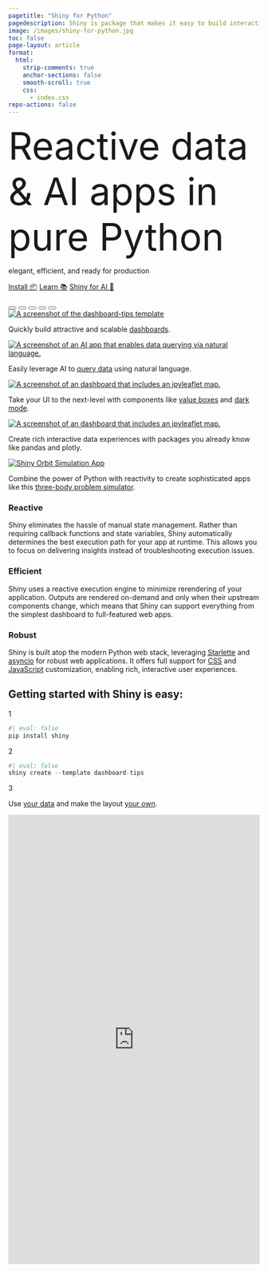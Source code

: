 ```yaml
---
pagetitle: "Shiny for Python"
pagedescription: Shiny is package that makes it easy to build interactive web apps straight from R & Python.
image: /images/shiny-for-python.jpg
toc: false
page-layout: article
format:
  html:
    strip-comments: true
    anchor-sections: false
    smooth-scroll: true
    css:
      - index.css
repo-actions: false
---
```


::::{.column-screen .mx-auto .pt-0 .mt-0 .pt-xl-5  style="max-width: 1500px;"}
:::{.grid}
:::{.g-col-12 .g-col-xl-6 .hero-text .pt-5 .pt-md-4 .px-3 .px-md-5 .pe-xl-0}

<div class="gradient-text display-4 fw-bolder", style="font-size:4.7rem;">
Reactive data & AI&nbsp;apps in pure Python
</div>

<p class="h4">
elegant, efficient, and ready for production
</p>

::: {.pt-4 .pb-4 style="z-index:1;"}
[Install 📦](#install){.btn .btn-dark .btn-lg .me-2 .px-4 role="button"}
[Learn 📚](get-started/welcome.qmd){.btn .btn-dark .btn-lg .m-2 .px-4 role="button"}
[Shiny for AI 🤖](docs/genai-inspiration.qmd){.btn .btn-dark .btn-lg .m-2 .px-4 role="button"}
:::


:::
:::{.g-col-12 .g-col-md-10 .g-start-md-2 .g-start-xl-0  .g-col-xl-6 .hero-carousel .mb-5}
```{=html}
<div id="carouselExampleCaptions" class="carousel carousel-dark carousel-fade slide" data-bs-ride="carousel">
  <div class="carousel-indicators">
    <button type="button" data-bs-target="#carouselExampleCaptions" data-bs-slide-to="0" class="active" aria-current="true" aria-label="Slide 1"></button>
    <button type="button" data-bs-target="#carouselExampleCaptions" data-bs-slide-to="1" aria-label="Slide 2"></button>
    <button type="button" data-bs-target="#carouselExampleCaptions" data-bs-slide-to="2" aria-label="Slide 3"></button>
    <button type="button" data-bs-target="#carouselExampleCaptions" data-bs-slide-to="3" aria-label="Slide 4"></button>
    <button type="button" data-bs-target="#carouselExampleCaptions" data-bs-slide-to="4" aria-label="Slide 5"></button>
  </div>
  <div class="carousel-inner">
    <div class="carousel-item bg-white shadow p-3 active">
      <a href="templates/dashboard-tips">
        <img src="/images/dashboard-tips.png" class="d-block" alt="A screenshot of the dashboard-tips template">
      </a>
      <div class="carousel-caption">
        <p>
          Quickly build attractive and scalable <a href="templates/dashboard-tips">dashboards</a>.
        </p>
      </div>
    </div>
    <div class="carousel-item bg-white shadow p-3">
      <a href="templates/querychat">
        <img src="/images/querychat.png" class="d-block" alt="A screenshot of an AI app that enables data querying via natural language.">
      </a>
      <div class="carousel-caption">
        <p>
          Easily leverage AI to <a href="templates/querychat">query data</a> using natural language.
        </p>
      </div>
    </div>
    <div class="carousel-item bg-white shadow p-3">
      <a href="https://gallery.shinyapps.io/template-map-distance/">
        <img src="/images/map-dark.jpg" class="d-block" alt="A screenshot of an dashboard that includes an ipyleaflet map.">
      </a>
      <div class="carousel-caption">
        <p>
          Take your UI to the next-level with components like <a href="components/outputs/value-box">value boxes</a> and <a href="components/inputs/dark-mode/">dark mode</a>.
        </p>
      </div>
    </div>
    <div class="carousel-item bg-white shadow p-3">
      <a href="https://gallery.shinyapps.io/superzip/">
        <img src="/images/superzip.png" class="d-block" alt="A screenshot of an dashboard that includes an ipyleaflet map.">
      </a>
      <div class="carousel-caption">
        <p>
          Create rich interactive data experiences with packages you already know like pandas and plotly.
        </p>
      </div>
    </div>
    <div class="carousel-item bg-white shadow p-3">
      <a href="https://shinylive.io/py/app/#orbit-simulation"> <img src="/images/screen24.png" class="d-block" alt="Shiny Orbit Simulation App"></a>
      <div class="carousel-caption">
        <p>
          Combine the power of Python with reactivity to create sophisticated apps like this
          <a href="https://shinylive.io/py/app/#orbit-simulation">three-body problem simulator</a>.
      </div>
    </div>
  </div>
  <!-- <button class="carousel-control-prev" type="button" data-bs-target="#carouselExampleCaptions" data-bs-slide="prev">
    <span class="carousel-control-prev-icon" aria-hidden="true"></span>
    <span class="visually-hidden">Previous</span>
  </button>
  <button class="carousel-control-next" type="button" data-bs-target="#carouselExampleCaptions" data-bs-slide="next">
    <span class="carousel-control-next-icon" aria-hidden="true"></span>
    <span class="visually-hidden">Next</span>
  </button> -->
</div>
<style type="text/css">
  #quarto-document-content {
    overflow: hidden;
  }
</style>
```
:::

:::
::::


::::{.column-screen-inset .py-5 .mt-5 .mb-4 .mx-auto style="max-width:1200px;"}
:::{.grid}
:::{.g-col-12 .g-col-md-4 .feature-section .mx-3}

### Reactive

Shiny eliminates the hassle of manual state management.
Rather than requiring callback functions and state variables, Shiny automatically determines the best execution path for your app at runtime.
This allows you to focus on delivering insights instead of troubleshooting execution issues.

:::
:::{.g-col-12 .g-col-md-4 .feature-section .mx-3}

### Efficient

Shiny uses a reactive execution engine to minimize rerendering of your application.
Outputs are rendered on-demand and only when their upstream components change, which means that Shiny can support everything from the simplest dashboard to full-featured web apps.

:::
:::{.g-col-12 .g-col-md-4 .feature-section .mx-3}

### Robust
Shiny is built atop the modern Python web stack, leveraging [Starlette](https://www.starlette.io/) and [asyncio](https://docs.python.org/3/library/asyncio.html) for robust web applications.
It offers full support for [CSS](docs/ui-customize.html) and [JavaScript](docs/custom-component-one-off.qmd) customization, enabling rich, interactive user experiences.
:::
:::
::::


:::::: {.column-screen .py-5 .bg-dark-blue .mb-0 .px-3 .px-md-5 #install}

::::: {.column-body .d-flex .justify-content-center}

:::: { style="width: 100%; max-width: 585px;"}

## Getting started with Shiny is easy:

:::{.big-number-container .pt-3}
<p class="mb-0 big-number white">1</p>
:::{.code_container .homepage-code .w-100}
```python
#| eval: false
pip install shiny
```
:::
:::

:::{.big-number-container}
<p class="mb-0 big-number white">2</p>
:::{.code_container .homepage-code .w-100}
```python
#| eval: false
shiny create --template dashboard-tips
```
:::
:::

:::{.big-number-container}
<p class="mb-0 big-number white">3</p>
:::{.code_container .homepage-code .w-100 .ps-3}
<p class="mb-0">Use [your data](https://www.youtube.com/watch?v=ou-09NHcH5w){.white} and make the layout [your own](docs/user-interfaces.qmd){.white}.</p>
:::
:::

::::

:::::



::::: {.column-screen .hero-image .pt-4 .pb-5 style="margin-top:0px;max-width:1600px;"}
::: {.hello-output .g-col-12 .g-col-xl-12}
<iframe
  src="https://gallery.shinyapps.io/template-dashboard-tips1/"
  frameborder="0"
  width="100%"
  class="mb-0 card hello-output-iframe"
></iframe>

<style>
  .hello-output-iframe {
    height: 900px;
  }
@media only screen and (max-width: 611px) {
  .hello-output-iframe {
    height: 2125px;
  }
}
</style>
:::
:::



:::::
